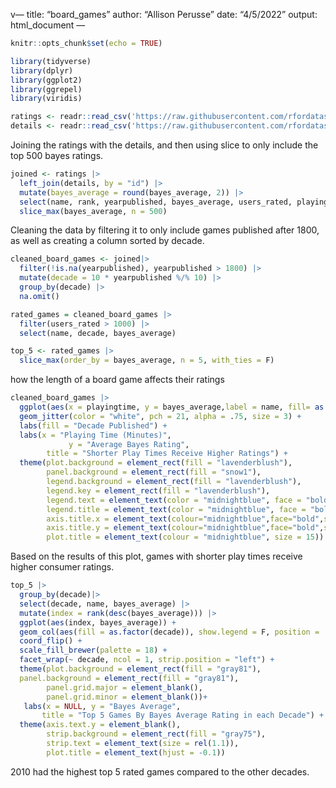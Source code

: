 v---
title: "board_games"
author: "Allison Perusse"
date: "4/5/2022"
output: html_document
---

```r
knitr::opts_chunk$set(echo = TRUE)
```
```r
library(tidyverse)
library(dplyr)
library(ggplot2)
library(ggrepel)
library(viridis)
```

```r
ratings <- readr::read_csv('https://raw.githubusercontent.com/rfordatascience/tidytuesday/master/data/2022/2022-01-25/ratings.csv')
details <- readr::read_csv('https://raw.githubusercontent.com/rfordatascience/tidytuesday/master/data/2022/2022-01-25/details.csv')
```

Joining the ratings with the details, and then using slice to only include the top 500 bayes ratings. 
```r
joined <- ratings |>
  left_join(details, by = "id") |>
  mutate(bayes_average = round(bayes_average, 2)) |>
  select(name, rank, yearpublished, bayes_average, users_rated, playingtime, minplayers, maxplayers)|>
  slice_max(bayes_average, n = 500)

```

Cleaning the data by filtering it to only include games published after 1800, as well as creating a column sorted by decade.
```r
cleaned_board_games <- joined|> 
  filter(!is.na(yearpublished), yearpublished > 1800) |>
  mutate(decade = 10 * yearpublished %/% 10) |>
  group_by(decade) |>
  na.omit()

rated_games = cleaned_board_games |> 
  filter(users_rated > 1000) |>
  select(name, decade, bayes_average)

top_5 <- rated_games |> 
  slice_max(order_by = bayes_average, n = 5, with_ties = F)
```

how the length of a board game affects their ratings
```r
cleaned_board_games |>
  ggplot(aes(x = playingtime, y = bayes_average,label = name, fill= as.factor(decade))) +
  geom_jitter(color = "white", pch = 21, alpha = .75, size = 3) +
  labs(fill = "Decade Published") + 
  labs(x = "Playing Time (Minutes)",
             y = "Average Bayes Rating",
        title = "Shorter Play Times Receive Higher Ratings") +
  theme(plot.background = element_rect(fill = "lavenderblush"),
        panel.background = element_rect(fill = "snow1"),
        legend.background = element_rect(fill = "lavenderblush"),
        legend.key = element_rect(fill = "lavenderblush"), 
        legend.text = element_text(color = "midnightblue", face = "bold"),
        legend.title = element_text(color = "midnightblue", face = "bold" ),
        axis.title.x = element_text(colour="midnightblue",face="bold",size=12, margin=margin(t=25)),
        axis.title.y = element_text(colour="midnightblue",face="bold",size=12, margin=margin(r=25)),
        plot.title = element_text(colour = "midnightblue", size = 15))

```
Based on the results of this plot, games with shorter play times receive higher consumer ratings. 

```r
top_5 |>
  group_by(decade)|>
  select(decade, name, bayes_average) |>
  mutate(index = rank(desc(bayes_average))) |>
  ggplot(aes(index, bayes_average)) +
  geom_col(aes(fill = as.factor(decade)), show.legend = F, position = 'dodge') +
  coord_flip() +
  scale_fill_brewer(palette = 18) +
  facet_wrap(~ decade, ncol = 1, strip.position = "left") +
  theme(plot.background = element_rect(fill = "gray81"),
  panel.background = element_rect(fill = "gray81"),
        panel.grid.major = element_blank(),
        panel.grid.minor = element_blank())+
   labs(x = NULL, y = "Bayes Average",
       title = "Top 5 Games By Bayes Average Rating in each Decade") +
  theme(axis.text.y = element_blank(),
        strip.background = element_rect(fill = "gray75"),
        strip.text = element_text(size = rel(1.1)),
        plot.title = element_text(hjust = -0.1))
```


2010 had the highest top 5 rated games compared to the other decades.